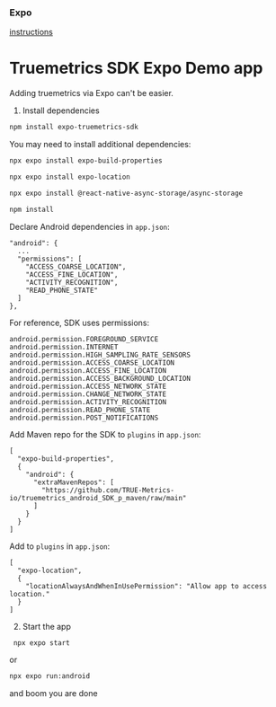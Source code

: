 
### Expo
[instructions](https://github.com/TRUE-Metrics-io/truemetrics_android_demo_expo_app_p)

# Truemetrics SDK Expo Demo app

Adding truemetrics via Expo can't be easier.

1. Install dependencies

```bash
npm install expo-truemetrics-sdk
```
You may need to install additional dependencies:

```bash
npx expo install expo-build-properties
```
```bash
npx expo install expo-location
```
```bash
npx expo install @react-native-async-storage/async-storage
```
```bash
npm install
```

Declare Android dependencies in `app.json`:
```
"android": {
  ...
  "permissions": [
    "ACCESS_COARSE_LOCATION",
    "ACCESS_FINE_LOCATION",
    "ACTIVITY_RECOGNITION",
    "READ_PHONE_STATE"
  ]
},
```

For reference, SDK uses permissions:
```
android.permission.FOREGROUND_SERVICE
android.permission.INTERNET
android.permission.HIGH_SAMPLING_RATE_SENSORS
android.permission.ACCESS_COARSE_LOCATION
android.permission.ACCESS_FINE_LOCATION
android.permission.ACCESS_BACKGROUND_LOCATION
android.permission.ACCESS_NETWORK_STATE
android.permission.CHANGE_NETWORK_STATE
android.permission.ACTIVITY_RECOGNITION
android.permission.READ_PHONE_STATE
android.permission.POST_NOTIFICATIONS
```

Add Maven repo for the SDK to `plugins` in `app.json`:
```
[
  "expo-build-properties",
  {
    "android": {
      "extraMavenRepos": [
        "https://github.com/TRUE-Metrics-io/truemetrics_android_SDK_p_maven/raw/main"
      ]
    }
  }
]
```

Add to `plugins` in `app.json`:
```
[
  "expo-location",
  {
    "locationAlwaysAndWhenInUsePermission": "Allow app to access location."
  }
]
```

2. Start the app

```bash
 npx expo start
```
or
 ```bash
 npx expo run:android
```
and boom you are done
